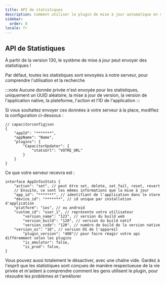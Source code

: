 ```yaml
---
title: API de statistiques
description: Comment utiliser le plugin de mise à jour automatique en mode auto-hébergé
sidebar:
  order: 8
locale: fr
---
```



## API de Statistiques

À partir de la version 130, le système de mise à jour peut envoyer des statistiques !

Par défaut, toutes les statistiques sont envoyées à notre serveur, pour comprendre l'utilisation et la recherche

:::note
Aucune donnée privée n'est envoyée pour les statistiques, uniquement un UUID aléatoire, la mise à jour de version, la version de l'application native, la plateforme, l'action et l'ID de l'application
:::

Si vous souhaitez envoyer ces données à votre serveur à la place, modifiez la configuration ci-dessous :

```tsx
// capacitorconfigjson
{
	"appId": "*******",
	"appName": "Name",
	"plugins": {
		"CapacitorUpdater": {
			"statsUrl": "VOTRE_URL"
		}
	}
}
```

Ce que votre serveur recevra est :

```tsx
interface AppInfosStats {
	"action": "set", // peut être set, delete, set_fail, reset, revert
	// Ensuite, ce sont les mêmes informations que la mise à jour
	"app_id": "*******", // identifiant de l'application dans le store
	"device_id": "*******", // id unique par installation d'application
	"platform": "ios", // ou android
	"custom_id": "user_1", // représente votre utilisateur
        "version_name": "123", // version du build web
        "version_build": "120", // version du build natif
        "version_code": "120", // numéro de build de la version native
	"version_os": "16", // version OS de l'appareil
        "plugin_version": "400"// pour faire réagir votre api différemment selon les plugins
        "is_emulator": false,
    	"is_prod": false,
}
```

Vous pouvez aussi totalement le désactiver, avec une chaîne vide. Gardez à l'esprit que les statistiques sont conçues de manière respectueuse de la vie privée et m'aident à comprendre comment les gens utilisent le plugin, pour résoudre les problèmes et l'améliorer

<LinkCard
	title="Gestion des Mises à jour"
	href="/docs/plugin/self-hosted/handling-updates"
/>